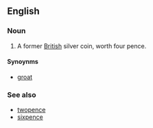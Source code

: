 ==English==

===Noun===
{{en-noun}}

# A former [[British]] silver coin, worth four pence.

====Synoynms====
*[[groat]]

===See also===
*[[twopence]]
*[[sixpence]]